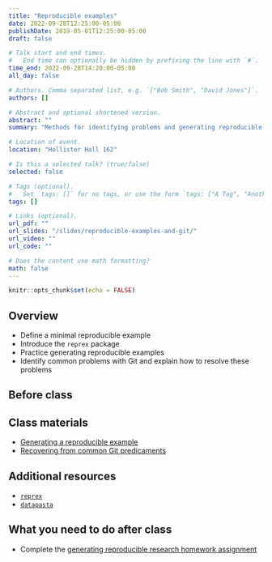 ```yaml
---
title: "Reproducible examples"
date: 2022-09-28T12:25:00-05:00
publishDate: 2019-05-01T12:25:00-05:00
draft: false

# Talk start and end times.
#   End time can optionally be hidden by prefixing the line with `#`.
time_end: 2022-09-28T14:20:00-05:00
all_day: false

# Authors. Comma separated list, e.g. `["Bob Smith", "David Jones"]`.
authors: []

# Abstract and optional shortened version.
abstract: ""
summary: "Methods for identifying problems and generating reproducible examples."

# Location of event.
location: "Hollister Hall 162"

# Is this a selected talk? (true/false)
selected: false

# Tags (optional).
#   Set `tags: []` for no tags, or use the form `tags: ["A Tag", "Another Tag"]` for one or more tags.
tags: []

# Links (optional).
url_pdf: ""
url_slides: "/slides/reproducible-examples-and-git/"
url_video: ""
url_code: ""

# Does the content use math formatting?
math: false
---
```


```r
knitr::opts_chunk$set(echo = FALSE)
```

## Overview

* Define a minimal reproducible example
* Introduce the `reprex` package
* Practice generating reproducible examples
* Identify common problems with Git and explain how to resolve these problems

## Before class

## Class materials

* [Generating a reproducible example](/notes/reproducible-examples/)
* [Recovering from common Git predicaments](/notes/common-git-problems/)

## Additional resources

* [`reprex`](https://reprex.tidyverse.org/)
* [`datapasta`](https://milesmcbain.github.io/datapasta/)

## What you need to do after class

* Complete the [generating reproducible research homework assignment](/homework/reproducible-research/)
